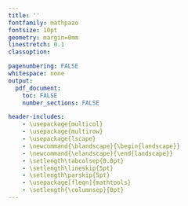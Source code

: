 ```yaml
---
title: ''
fontfamily: mathpazo
fontsize: 10pt
geometry: margin=0mm
linestretch: 0.1
classoption:

pagenumbering: FALSE
whitespace: none
output:
  pdf_document:
    toc: FALSE
    number_sections: FALSE

header-includes:
    - \usepackage{multicol}
    - \usepackage{multirow}
    - \usepackage{lscape}
    - \newcommand{\blandscape}{\begin{landscape}}
    - \newcommand{\elandscape}{\end{landscape}} 
    - \setlength\tabcolsep{0.0pt}
    - \setlength\lineskip{5pt}
    - \setlength\parskip{5pt}
    - \usepackage[fleqn]{mathtools}
    - \setlength{\columnsep}{0pt}
---
```



\setlength\tabcolsep{0.0pt}
\setlength\lineskip{0pt}
\setlength\parskip{0pt}
\fontsize{10pt}{0pt}
\small
\setlength{\columnseprule}{0.1pt}
\begin{multicols}{2}

\textbf{Sufficient; Factorization theorem}

\textbf{Multinomial $n_i=$the number of times we get outcome $i=1,..,k$}

$f_{\vec\theta}(\vec n)=n!\prod_{i=1}^k\frac{\theta_i^{n_i}}{n_i!}\mathbf{1}_{\{\sum N_i=n\}}$
$T(\vec N)=(N_1,..,N_{k-1},n-\sum_{i=1}^{k-1}N_i)$ is equivalent with $(N_1,..,N_{k-1})$  is sufficient for $\theta$.

\textbf{$p(x, \theta)=\frac1\sigma\exp\{-\frac{x - \mu}\sigma \}\mathbf{1}_{\{x_i \ge \mu\}}$ $\theta = (\mu, \sigma)$ $-\infty < \mu < \infty, \sigma > 0$}

$x_{(1)}$ is sufficient for $\mu$ when $\sigma$ is fixed.

$h(x)=\sigma^{-n}\exp[-\frac{\sum_{i=1}^n x}\sigma]$, $g(T(x),\mu)=\exp[\frac{n\mu}\sigma]\prod_{i=1}^n\mathbf{1}_{\{x_i\ge \mu\}}$

$T(x)=\sum_{i=1}^n x_i$ is sufficient for $\sigma$ when $\mu$ is fixed.

$h(x)=\prod_{i=1}^n\mathbf{1}_{\{x \ge \mu\}}$, 
$g(T(x),\sigma)=\sigma^{-n}\exp[-\frac{\sum_{i=1}^n x}\sigma+\frac{n\mu}\sigma]$

$T(x)=(x_{(1)},\sum_{i=1}^n x_i)$ is a two-dimensional sufficient

$h(x)=1$, 
$g(T(x),\mu,\sigma)=\sigma^{-n}\exp[-\frac{\sum_{i=1}^n x}\sigma+\frac{n\mu}\sigma]\prod_{i=1}^n\mathbf{1}_{\{x_{(1)}\ge\mu\}}$

\textbf{Exp family:The suppose depends on the unknown $\theta$ is not a 1-para}\hrulefill

$h(x)\exp[\eta(\theta)T(x)-B(\theta)]$, $x\in\mathcal{X}\subset\mathbb{R^q}$free of $\theta$

\textbf{$X=[Z,Y]^T$, where $Y=Z+\theta W$, $\theta>0$,$Z\perp W\sim N(0,1)$}

$f(x,\theta)=f(z,y,\theta)=f(z)f_\theta(y|z)=\phi(z)\theta^{-1}\phi(\frac{y-z}{\theta})$

$=\frac1{2\pi}\exp[\frac{-1}{2}z^2]\exp[\frac{-1}{2\sigma^2}(y-z)^2-\ln\theta]$

\textbf{$U[\theta_1, \theta_2]$, let $h(x)=1$, $a(\theta)=(\theta_2-\theta_1)^{-1}$}

$g(T(x),\theta_1,\theta_2)=\prod_{i=1}^n[\mathbf{1}_{\{x_{(n)}\le\theta_2\}}\mathbf{1}_{\{x_{(1)}\ge\theta_1\}}][\theta_2-\theta_1]^{-n}$,
$h'(x)=1$

$T(x)=(x_{(1)},x_{(n)})$ is a two-dimensional sufficient for $\theta$ in the $U[\theta_1, \theta_2]$ family.

\begin{tabular}{c|c|c}
\multirow{2}{*}{N($\mu,\sigma^2$)}   & $\sigma^2$ ﬁxed & $\exp[\underbrace{\frac{\mu}{\sigma^2}}_{\eta(\mu)}\underbrace{x}_{T(x)}-\underbrace{(\frac{\mu^2}{2\sigma^2}+\ln{(\sqrt{2\pi}\sigma)})}_{B(\mu)}]\underbrace{\exp[-\frac{x^2}{2\sigma^2}]\mathbf{1}_{\{x\in\mathbb{R}\}}}_{h(x)}$\\
\cline{2-3}
                                     & $\mu$ ﬁxed      & $\exp[\underbrace{-\frac{1}{2\sigma^2}}_{\eta(\sigma^2)}\underbrace{(x-\mu)^2}_{T(x)}-\underbrace{\ln{(\sqrt{2\pi}\sigma)}}_{B(\sigma^2)}]\underbrace{\mathbf{1}_{\{x\in\mathbb{R}\}}}_{h(x)}$ \\\hline
\multirow{3}{*}{$\Gamma(p,\lambda)$} & $p$ ﬁxed        & $\exp[\underbrace{-\lambda}_{\eta(\lambda)}\underbrace{x}_{T(x)}-\underbrace{-\ln(\frac{\lambda^p}{\Gamma{p}})}_{B(\lambda)}]\underbrace{x^{p-1}\mathbf{1}_{\{x\in(0,\infty)\}}}_{h(x)}$\\
\cline{2-3}
                                     & $\lambda$ ﬁxed  & $\exp[\underbrace{(p-1)}_{\eta(p)}\underbrace{\ln(x)}_{T(x)}-\underbrace{-\ln(\frac{\lambda^p}{\Gamma{p}})}_{B(p)}]\underbrace{\exp[-\lambda x]\mathbf{1}_{\{x\in(0,\infty)\}}}_{h(x)}$\\
&\multicolumn{2}{c}{$\exp[\underbrace{-\lambda x+(p-1)\ln x}_{\eta(p,\lambda)T(x)}-\underbrace{-\ln(\frac{\lambda^p}{\Gamma{p}})}_{B(p,\lambda)}]\underbrace{\mathbf{1}_{\{x\in(0,\infty)\}}}_{h(x)}$}\\\hline
\multirow{3}{*}{$\beta(r,s)$}        & $r$ ﬁxed        & $\exp[\underbrace{(s-1)}_{\eta(s)}\underbrace{\ln(1-x)}_{T(x)}-\underbrace{\ln(B(r,s))}_{B(s)}]\underbrace{x^{r-1}\mathbf{1}_{\{x\in(0,1)\}}}_{h(x)}$\\
\cline{2-3}
                                     & $s$ ﬁxed        & $\exp[\underbrace{(r-1)}_{\eta(r)}\underbrace{\ln(x)}_{T(x)}-\underbrace{\ln(B(r,s))}_{B(r)}]\underbrace{(1-x)^{s-1}\mathbf{1}_{\{x\in(0,1)\}}}_{h(x)}$\\
&\multicolumn{2}{c}{$\exp[\underbrace{(r-1)\ln(x)+(s-1)\ln(1-x)}_{\eta(r,s)T(x)}-\underbrace{\ln(B(r,s))}_{B(r,s)}]\underbrace{\mathbf{1}_{\{x\in(0,1)\}}}_{h(x)}$}
\end{tabular}

\textbf{Geometric $G(\theta)$} the number of failures before the first success in a sequence of Bernoulli trials with probability of success $\theta$

$P_\theta(X=k) = \exp[\underbrace{\ln(1-\theta)}_{\eta(\theta)}\underbrace{k}_{T(k)}-\underbrace{-\ln(\theta)}_{B(\theta)}]\underbrace{\mathbf{1}_{\{k\in(0,1,2,..)\}}}_{h(k)}$

$P_\theta(X_{1:n}) = \prod_{i=1}^n P_\theta[X=x]= \exp[\underbrace{\ln(1-\theta)}_{\eta(\theta)}\underbrace{\sum_{i=1}^n x_i}_{T(x)} -\underbrace{-n\ln(\theta)}_{B(\theta)}]\underbrace{ \prod_{i=1}^n\mathbf{1}_{\{x\in(0,1,2,..)\}}}_{h(x)}$

\textbf{bivariate normal population $f(\vec X,\vec Y)=$}
                 
\resizebox{1\hsize}{!}{$\exp[\underbrace{-\frac{\sum x^2}{2(1-\rho^2)\sigma_X^2}+\frac{\sum x}{(1-\rho^2)}(\frac{\mu_X}{\sigma_X^2}-\frac{\mu_Y\rho}{\sigma_X\sigma_Y})+\frac{\rho\sum xy}{(1-\rho^2)\sigma_X\sigma_Y}+\frac{\sum y}{(1-\rho^2)}(\frac{\mu_Y}{\sigma_Y^2}-\frac{\mu_X\rho}{\sigma_X\sigma_Y})-\frac{\sum y^2}{2(1-\rho^2)\sigma_Y^2}}_{\eta(\rho,\mu_X,\mu_Y,\sigma_X,\sigma_Y)T(x,y)}]$}

\resizebox{1\hsize}{!}{$\cdot\exp[-\underbrace{n\left(\frac{1}{2(1-\rho^2)}(\frac{\mu_X^2}{\sigma_X^2}-\frac{2\rho\mu_X\mu_Y}{\sigma_X\sigma_Y}+\frac{\mu_Y^2}{\sigma_Y^2})+\ln(2\pi\sigma_X\sigma_Y\sqrt{1-\rho^2})\right)}_{nB(\rho,\mu_X,\mu_Y,\sigma_X,\sigma_Y)}]\underbrace{\mathbf{1}_{\{x,y\in\mathbb{R}^n\}}}_{h(x)}$}

$\rho\in(0,1),\mu_X\in\mathbb{R},\mu_Y\in\mathbb{R},\sigma_X\in\mathbb{R^+},\sigma_Y\in\mathbb{R^+}$

$x\in\mathcal{X}\subset\mathbb{R}^n$, $y\in\mathcal{Y}\subset\mathbb{R}^n$

\textbf{theorem 1.6.1} $\sum_{i=1}^n X_i$ is a sufficient statistic for $\theta$ for a one-para exp family. the family of the distribution of $\sum_{i=1}^n X_i$ is a one-parameter exponential family, whose p.m.f may be written as 
$h^*(t)\exp[\eta(\theta)t-B(\theta)]$ for a suitable $h^*$.

\textbf{Mult$_k(n,p_1,..,p_k)$,$\vec p\in(0,1)^k$, $\sum p_i=1$}

$=n!\prod_{i=1}^k\frac{p_i^{n_i}}{x_i!}\mathbf{1}_{\{\sum x_i=n\}}=n!\prod_{i=1}^k(x_i!)^{-1}\exp[x_1\ln(p_1),..,x_k\ln(p_k)]$

\textbf{Canonical $q(x,\eta)=h(x)\exp[\eta T(x)-A(\eta)]$, $x\in\mathcal{X}\subset\mathbb{R^q}$free of $\theta$}\hrulefill

$A(\eta)=\ln(\int_\mathcal{X}h(x)\exp[\eta T(x)]dx)$;$\int_\mathcal{X}h(x)\exp[\eta(\theta) T(x)-B(\theta)]dx=1$

\textbf{Bino:$p(x,\theta) = $, $\eta=\ln{p}{1-p}$, $p=\frac{e^\eta}{1+e^\eta}$, $1-p=\frac{1}{1+e^\eta}$}

$A(\eta)=-n\ln(\frac{1}{1+e^\eta})=n\ln(1+e^\eta)$ finite $\forall\eta\in\mathbb{R}$

\textbf{Weibull:$p(x,\theta) = k\theta(\theta x)^{k-1} \exp[-(\theta x)^k], x > 0$}

$p(x,\theta)= \exp[-\theta^k\sum^n_{i=1}xki-nk\ln\theta +X^n_{i=1}\ln x^{k-1}_i + n \ln k]$

$\eta=-\theta^k$, $A(\eta)=-n\ln\theta^k=-n\ln(-\eta)$, 

$T=\sum_{i+1}^n X_i^k$ is n.s.s. $E[T]=\frac{-n}{\eta}=\frac{n}{\theta^k}$; $Var[T]=\frac{-n}{\eta^2}=\frac{n}{\theta^{2k}}$

\textbf{Suppose $\eta\in\varepsilon$ interior of $\varepsilon$, then $M_\eta(s)$exists for s in a nbd of 0}

$M_\eta(s)=\exp[A(s+\eta)-A(\eta)]$

\textbf{Corollary $E_\eta[T(x)=\frac{\partial A(\eta)}{\partial\eta}= \dot{A}(\eta)$;$V_\eta[T(x)]=\frac{\partial^2 A(\eta)}{\partial\eta^2}= \ddot{A}(\eta)$}

if $\eta\in\varepsilon$ has all moments

\textbf{Bino $\dot{A}(\eta)=n\frac{1}{1+e^\eta}e^\eta=np$;$\ddot{A}(\eta)=n\frac{e^\eta}{(1+e^\eta)^2}=np(1-p)$}

\textbf{Pois $\dot{A}(\eta)=e^\eta=\lambda$;$\ddot{A}(\eta)=e^\eta=\lambda$}

$\eta=\ln\lambda$;$A(\eta)=e^\eta=\lambda$

\textbf{Rayleigh $\dot{A}(\eta)=-n(-\frac1{2\eta})(-2)=\frac{-n}{\eta}=-n(2\theta^2)$;$\ddot{A}(\eta)=\frac{n}{\eta^2}=4n\theta^4$}

\textbf{B($\mu,\sigma^2$)=$-\frac{\mu^2}{2\sigma^2}+\ln(\sqrt{2\pi}\sigma)=-\frac{-\eta_1^2}{4\eta_2}-\frac12\ln(-\eta_2)+\ln(\sqrt\pi)$=A$(\eta_1,\eta_2)$}

$\dot{A}(\eta)=(\frac{-\eta_1}{2\eta_2},\frac{-1}{2\eta_2}+\frac{\eta_1^2}{4\eta_2^2})^T=(\mu,\mu^2+\sigma^2)^T$

$\ddot{A}(\eta)=\begin{bmatrix}\frac{-1}{2\eta_2}&\frac{\eta_1}{2\eta_2^2}\\\frac{\eta_1}{2\eta_2^2}&\frac{1}{2\eta_2^2}-\frac{\eta_1^2}{2\eta_2^3}\end{bmatrix}=\begin{bmatrix}\sigma^2&2\mu\sigma^2\\2\mu\sigma^2&2\sigma^4+4\mu^2\sigma^2\end{bmatrix}$
\end{multicols}

\pagebreak

\tiny

\begin{multicols}{4}



\textbf{calculous}

$(\frac{u}v)'=\frac{u'v-uv'}{v^2}$;
$(uv)'=u'v-uv'$, $\int{u}dv=uv-\int vdu$;

$(a^x)'=a^xln(a)$,$\int{a^x\ln{a}}=a^x$;
$\int xe^{x}dx=xe^{x}-\int e^{x}dx=xe^{x}-e^{x}$;

$(e^{ax})'=ae^{ax}$,$\int{e^{au}}=\frac1ae^{au}$;
$(x\ln{x}-x)'=\ln{x}$, $\int{\ln u}=u\ln u-u$;

$(x^n)'=nx^{n-1}$, $\int{x^n}=\frac{x^{n+1}}{n+1}$;
$(\ln x)'=\frac1x$, $\int\frac1{ax+b}=\frac{\ln|ax+b|}a$;

$\lim\limits_{n\to\infty}(1\pm\frac{a}n)^n=e^{\pm a}$, $\sum_{n=0}^\infty\frac{(tx)^n}{n!}=e^{tx}$;

$\Gamma(n)=(n-1)!=(n-1)\Gamma(n-1)$, $\Gamma(1/2)=\sqrt\pi$,

$\Gamma(-1/2)=-2\Gamma(1/2)$, $\Gamma(0)=\Gamma(-1)=\infty$;

$\Gamma(t) = \int_0^\infty x^{t-1}e^{-x}dx$, $\int_0^1 x^{a-1}(1-x)^{b-1}dx = \frac{\Gamma(a)\Gamma(b)}{\Gamma(a+b)}$;

$\Gamma(\frac{2k+1}{2})=\frac{(2k)!\sqrt\pi}{4^{k}k!},k>0$;$\frac{(-4)^{-k}(-k)!\sqrt\pi}{(-2k)!},k<0$

$\sum_{n=0}^{\infty}{ar^n}=\frac{a}{1-r}, |r|<1$; $\sum_{k=0}^{n-1}{ar^n}=\frac{a(1-r^n)}{1-r}$;


\begin{tabular}{ l|l }
Finite                                    & Binomial \\
$\sum_{k=1}^n k=\frac{n(n+1)}{2}$         & $\sum_{k=0}^n \binom{n}{k} = 2^n$ \\
$\sum_{k=1}^n (2k-1)=n^2$                 & $\sum_{k=0}^n \binom{r+k}{k}=\binom{r+n+1}{n}$ \\
$\sum_{k=1}^n k^2=\frac{n(n+1)(2n+1)}{6}$ & $\sum_{k=0}^n \binom{k}{m}=\binom{n+1}{m+1}$ \\
$\sum_{k=1}^n k^3=(\frac{n(n+1)}{2})^2$   & $\sum_{k=0}^r \binom{m}{k}\binom{n}{r-k}=\binom{m+n}{r}$ \\
$\sum_{k=0}^n c^k=\frac{c^{n+1}-1}{c-1}$  & $\sum_{k=0}^n \binom{n}{k}a^{n-k}b^k = (a+b)^n$
\end{tabular}



\textbf{1 Basic}\hrulefill

$P(X\le y|X\ge c)=\frac{P(X\le y,X\ge c)}{P(X\ge c)}=\frac{P(c\le X\le y)}{1-P(X\le c)}=\frac{F(y)-F(c)}{1-F(c)}$

CDF nondecreasing, right-continuou; 
$\lim\limits_{x\to\infty}F(x)=1$;
$\lim\limits_{x\to-\infty}F()=0$

$Z=X+Y$,$X\perp Y$,$g(z)=\int_{-\infty}^{\infty}f_X(w)f_Y(z-w)dw$

$\frac{5*0.99}{5*0.99+995*0.02}=0.1992$; 
$V[X|Y]=E[X-E(X|Y)^2|Y]$

$Pois(3)$,$E[30-3X-X^2]=30-3EX-EX^2=9$;

$U(0,1)$,$E[Y]=E(E[Y|X])=\alpha+\beta EX^2=\alpha+\beta/3$


\dotfill

$\begin{cases} f_T(t)=\frac1{1.5}e^{-\frac1{1.5}t};0& v<5 \\P(V=5)=P(t<3)=\int_0^3dt=1-e^{-2}  & 5\le v<6 \\ P(V\le v)=P(2T<v)=\int_0^{v/2}dt=1-e^{-\frac{v}3} &6\le v\end{cases}$

\dotfill

$\frac29(x+1), -1\le x\le2$, $Y=X^2$; $P(Y\le y)=P(X^2\le y)=$

$\begin{cases}P(1\le X\le\sqrt y)=\int_1^{\sqrt y}f(x)dx=\frac{y}{9}+\frac{2\sqrt y}{9}-\frac13&x\ge1\\P(-\sqrt y\le X\le\sqrt y)=\int_{-\sqrt y}^{\sqrt y}f(x)dx=\frac{4\sqrt y}{9}& |x|\le1\end{cases}$
$f_Y(y)=\begin{cases}\frac{1}{9}+\frac{1}{9\sqrt y}&1\le y\le4\\\frac{2}{9\sqrt y}& 0\le y\le1\end{cases}$

\textbf{2.3 Moment}\hrulefill

$M_X(t)=E[e^{tX}]$; 
$M_{\bar X}(t)=[M_{X}(\frac{t}{n})]^n$;
$M_X^{(n)}(0)=EX^n$


\dotfill

$Expo(1)$

$E[e^{tX_{(1)}}]=\int_0^\infty e^{tx}(ne^{-nx})dx=\frac{n}{n-t}\int_0^\infty(n-t)e^{-(n-t)x}dx$

\dotfill

$X=e^Z\sim LN(0,1)$; $(e^{n\mu+n^2\sigma^2/2})$
$M_Z(t)=e^{\frac{1}2t^2}$;

$E[X^n]=E[(e^Z)^n]=M_Z(n)=e^{\frac{1}2n^2}$;
$E[X^{1,2,3}]=e^{\frac12},e^2,e^{\frac92}$

skewness $E\frac{X-\mu^3}{\sigma^3}=(e+2)\sqrt{e-1}$

\textbf{Geom}\hrulefill


*$\frac{e^t}{4-3e^t}\sim Geom(\frac14)$; 
$EX=\frac1p=4$; $VarX=\frac{1-p}{p^2}=12$; 
$\frac{\sigma}\mu=\frac{\sqrt3}2$ 

*2B2W,pick,replace opposite, p=0, x=1,3,5;p=$\frac14$,x=2,4,6

X=all same color,Y=$\frac{X}2\sim Geo(\frac14)$; EX,$2\frac1p=8$; VX,$4\frac{1-p}{p^2}=48$

*$cpq^{x-1}$,x=a,a+1, F=$c[\sum_1^\infty pq^{x-1}-\sum_1^{a-1} pq^{x-1}]$
=$c[1-(1-q^{a-1})]$=1; X+1-a=Y$\sim Geo(p)$, EX=EY+a-1=$\frac1p$+a-1, VX=VY=$\frac{1-p}{p^2}$

\textbf{NB}\hrulefill

6coins,toss even head p=$\frac12$; X $2^{nd}$success$\sim NB(2,\frac12)$; $EX=VX=4$

\textbf{Pois}\hrulefill

Pois($\mu$);x=1 uniq-mode; $\frac{p_m}{p_{m-1}},\frac{p_m}{p_{m+1}}\ge1$,$x\in[\mu-1,\mu]$,$\mu\in(1,2)$


*Time:$\Gamma(\alpha,\beta)$,Vist:$Pois(\lambda=\frac{t}{\beta})$,$P(T>t)=P(X\le\alpha-1)$

10($\alpha$) visits longer than 8(t) min, 1.5vist/min($\beta$) =0.2424


\textbf{Expo}\hrulefill

Exp,Geom Memoryless $P(X>a+b|x>a)=P(x>b)$

$X_1\sim \Gamma(\alpha_1,\beta)$, $X_2\sim \Gamma(\alpha_2,\beta)$, $U=\frac{X_1}{V=X_1+X_2}\sim B(\alpha_1,\alpha_2)$;

$X_1,X_2\sim Exp(1),\Gamma(1,1)$, 
$U\sim B(1,1),U(0,1)$;
$V\sim \Gamma(2,1)$,$xe^{-x}$

\dotfill

$X_1,X_2\sim Exp(\lambda)$, $Y=X_1-X_2\sim DExp(0,\lambda)$, $\frac\lambda2e^{-\lambda|x|}\forall x>0$

\dotfill

$X\sim B(\theta,1)$, $-\ln X\sim Exo(\theta)$, $-2\theta\sum\ln X\sim \Gamma(n,2),\chi^2_{2n}$;

\textbf{DExp,Laplace}\hrulefill

$L(\theta|x)=2^{-n}e^{-\sum|x_i-\theta|}$; $\hat\theta_{MLE}=X_{((n+1)/2)}$ sample median 

$E[X_{((n+1)/2)}=\int_{-\infty}^{\theta}x\frac12e^{x-\theta}dx+\int_{\theta}^{\infty}x\frac12e^{-x+\theta}dx=\theta$

\textbf{Gamma}\hrulefill

$\bar X_{\Gamma}\sim\Gamma(n\alpha,\frac{\beta}n)$; $\chi^2_{\nu}\sim\Gamma(\frac\nu2,2)$


\textbf{Beta}\hrulefill

$B(\alpha,\beta)$$\perp$$B(\alpha+\beta,\gamma)$, $U=XY\sim B(\alpha,\beta+\gamma)$

\dotfill

\textbf{4.4 Beta-Bino}

$X|P\sim Bin(n,P)$, 
$P\sim B(\alpha,\beta)$;
$EX=E[E(X|P)]=E[nP]=n\frac{\alpha}{\alpha+\beta}$;

\resizebox{1\hsize}{!}{$VX=E[Var(X|P)]+Var[E(X|P)]=E[npq]+Var[np]=\frac{n\alpha\beta(\alpha+\beta+n)}{(\alpha+\beta)^2(\alpha+\beta+1)}$}

$P\sim B(\frac12,\frac12)$, $EX=\frac{n}2$; $VX=\frac{n(n+1)}8$;

$P\sim B(1,1)$, $X\sim U(0,n+1)$, $P|X\sim B(x+1,n-x+1)$

\textbf{Pois-Bino}\hrulefill

$Pois(\lambda)$.$S_{10}=\sum^{10}_{i=1} X_i\sim Pois(10\lambda)$. 

$M_{S_{10}}(t)=\prod_{i=1}^{10}M_X(t)=[e^{\lambda(e^t-1)}]^{10}=e^{10\lambda(e^t-1)}$

$S_{10}=s=S_{4}+S_{6}$, $P(S_{4}|S_{10})=\frac{P(S_{4},S_{6}=s-S_{10})}{P(S_{10})}\sim Bino(s,\frac25)$

$Pois(\lambda)$, $Pois(3\lambda)$ $P(x|x+y=5)=\frac{P(x)P(y=5-x)}{P(x+y=5)}\sim Bino(5,\frac13)$;


\textbf{Uniform}\hrulefill

$F\sim U(0,1),B(1,1)$; $-\ln F,-\ln(1-F)\sim Exp(1),\Gamma(1,1)$;

$-\lambda\ln U\sim Exp(\lambda)$;
$-2\sum^\nu\ln U\sim \chi^2_{2\nu}$;

$-\beta\sum^\alpha\ln U\sim \Gamma(\alpha,\beta)$;
$\frac{\sum^a\ln U}{\sum^{a+b}\ln U}\sim B(a,b)$

\dotfill

$U(0,1)$, $U=Y-X$,$0<x<y<1$, $g(u,v)=1$,$0<v<1-u$,$f_U(u)=1-u$,$0<u<1$;
$f_{|U|}(u)=2(1-u)$;$E[|U|]=\frac13$;

\dotfill

$U(0,1)$, $U=Y_1+Y_2$,$0<u-v<1$, $u-1<v<u$; $J=1$; $f(u,v)=1$; 

$\begin{cases}f_U(u)=0;F_U(u)=0&o.w.\\\int_0^u=u ;\int_0^u=\frac{u^2}2&u\in(0,1)\\\int_{u-1}^1=2-u;F_U(1)+\int_{1}^u2u-\frac{u^2}2-1&u\in(1,2)\end{cases}$


\textbf{N}\hrulefill

$E[\bar X]=\mu$, $V[\bar X]=\frac{\sigma^2}n$, $E[S^2]=\sigma^2$ without normality;

$\bar X\sim n(\mu,\frac{\sigma^2}n)$; $\bar X\perp S^2$; $\frac{(n-1)S^2}{\sigma^2}\sim\chi^2_{n-1}$

$E(Z^{2k})=\frac{(2k)!}{2^KK!}, k=1,2,..$;
$E(Z^{2k+1})=0$

$V[S^2]>CRLB>V[S_n^2]$;$\frac{2\sigma^4}{n-1}\ge\frac{2\sigma^4}{n}>\frac{2(n-1)\sigma^4}{n^2}$;

$E[S]=\sqrt{\frac{2\sigma^2}{n-1}}\frac{\Gamma(\frac{n}{2})}{\Gamma(\frac{n-1}{2})}\approx\sigma-\frac{\sigma}{4(n-1)}$;

$V[S]=\sigma^2-\frac{2\sigma^2}{n-1}\frac{\Gamma^2(\frac{n}{2})}{\Gamma^2(\frac{n-1}{2})}\approx\frac{\sigma^2}{2(n-1)}$

$E[\hat\sigma^2]=\frac{1}{n}\sum E[(x_i-\mu)^2]=\sigma^2$,$\mu$ known; 

$E[\hat\sigma^2]=\frac{E[\sum(x_i-\bar x)^2]}{n}=\frac{(n-1)E[S^2]}{n}=\frac{(n-1)\sigma^2}{n}$,$\mu$ unknown

\dotfill

$E[\Phi^{2}(z)]=V[\Phi(z)]+E[\Phi(z)]^{2}=\frac1{12}+\frac14=\frac13$;

$E[n\Phi^{n-1}(z)]=\int_0^1n\Phi^{n-1}\phi(z)dz=\int_0^1n\Phi^{n-1}d\Phi(z)=1$;

\dotfill

*$Y|\theta\sim n(\theta,1)$,$\theta\sim n(0,1)$ $Y\sim N(0,2)$ $\theta|Y\sim N(\frac{y}2,\frac12)$

\dotfill

$\frac{Z_1}{Z_2}$;
$f(u)=\int_{-\infty}^{\infty}f(1)f(2)|v|dv=2\int_{0}^{\infty}=\frac{1}{\pi(u^2+1)}\sim Cauch(0,1)$

$\bar X\sim Cauchy(0,\sigma)$, $\sum^{n} X\sim Cauchy(0,n\sigma)$; $Z^2\sim\chi^2_1$

\dotfill

\resizebox{1\hsize}{!}{$\frac{\bar X-\mu}{S/\sqrt{n}},\frac{\frac{\bar x-\mu}{\sigma/\sqrt{n}}}{\sqrt{S^2/\sigma^2}},t_{n-1}$;
$\frac{S_X^2/\sigma_X^2}{S_Y^2/\sigma_Y^2},F_{n-1,m-1}$ 
$\frac{S_X^2}{\sigma_X^2},\chi^2$;
$F_{(p,q)}$, $\frac{\frac{p}{q}X}{1+\frac{p}{q}X},B(\frac{p}2,\frac{q}2)$}

$t_1,Cau(0,1)$; $\chi^2_{2},Exp(2)$;$\chi^2_{p},\Gamma(\frac{p}2,2)$;$U+V,\chi^2_{m+n}$;
$T_{(q)}^2$, $F_{(1,q)}$; 



*$X\sim N(\mu,\sigma^2)\perp Y\sim N(\gamma,\sigma^2)$, $U=X+Y\perp V=X-Y$

Trans and  Or $M_U(t)=M_X(t)\cdot M_Y(t)$, $M_V(t)=M_X(t)\cdot M_Y(-t)$;

Or $Cov(X+Y,X-Y)=Cov(X,X)-Cov(Y,Y)=V[X]-V[Y]=0$

$U\sim N(\mu+\gamma,2\sigma^2)$;$V\sim N(\mu-\gamma,2\sigma^2)$ by factor or linear combi

$E[U]=E[X]+E[Y]=\mu+\gamma$;
$E[V],\mu-\gamma$;
$V[U]=V[X]+V[Y]=2\sigma^2$


\dotfill

\resizebox{1\hsize}{!}{$(X,Y)=(2\pi\sigma_X\sigma_Y\sqrt{1-\rho^2})^{-1}\exp(-\frac{1}{2(1-\rho^2)}[(\frac{x-\mu_X}{\sigma_X})^2-2\rho(\frac{x-\mu_X}{\sigma_X})(\frac{y-\mu_Y}{\sigma_Y})+(\frac{y-\mu_Y}{\sigma_Y})^2])$}


$Y|X\sim n(\mu_Y+\rho\frac{\sigma_Y}{\sigma_X}(x-\mu_X),\sigma_Y^2(1-\rho^2))$

$aX+bY\sim n(a\mu_X+b\mu_Y,a^2\mu_X^2+b^2\mu_Y^2+2ab\rho\sigma_X\sigma_Y)$


\textbf{4.5 Cov Corr}\hrulefill

$Cov(X,Y)=\sigma_{XY}=E((X-\mu_X)(Y-\mu_Y))=E[XY]-\mu_X\mu_Y$;
$Cov(aX,bY)=abCov(X,Y)$;
$Cov(X,Y+Z)=Cov(X,Y)+Cov(X,Z)$;
$Cov(X,c)=0$;
$Cov(X,X)=E[X^2]-\mu_X^2$;
$X\perp Y$,$Cov(X+Y,X-Y)=Cov(X,X)-Cov(Y,Y)=V[X]-V[Y]$

$Cor(X,Y)=\frac{Cov(X,Y)}{\sqrt{Var(X)Var(Y)}}$,
$\rho_{XY},\frac{\sigma_{XY}}{\sigma_X\sigma_Y}$,
$\frac{1/3-(7/12)^2}{11/144}$,$-\frac1{11}$

$Cov[\bar X,X_n]=\frac{Cov[\sum X_i,X_n]}n=\frac{\sigma^2}{n}$;
$Cor[\bar X,X_n]=\frac{\sigma^2/n}{\sigma\sigma/\sqrt{n}}=\frac1{\sqrt{n}}$

\textbf{4.7 Inequity;Chebyshev;Cauchy-Schwarz;Jensen}\hrulefill

$g(x)\ge0 \forall r>0$,
$P(g(X)\ge r)\le\frac{Eg(X)}{r}$;
$P(|x-\mu|<t\sigma)\ge1-\frac1{t^2}$;

$\sigma=3$, $t=2$; $P(-4<x<8)\ge\frac34$;
$\sigma=2$, $t=\frac52$,$P(-2<x<8)=\frac{21}{25}$
$U(a,b)$,$\sigma^2=\frac{(b-a)^2}{12}$,
$P(|x-\mu|<1.5\sigma)=P(+)-P(-)=$

$\frac{\mu+1.5\sigma}{b-a}-\frac{\mu-1.5\sigma}{b-a}=\frac{3\sigma}{b-a}=0.866\ge 0.555$ Che conservative

$|EXY|\le E|XY|\le(E|X|^2)^{\frac12}(E|Y|^2)^{\frac12}$;
$Cov(X,Y)\le \sigma^2_X\sigma^2_Y$;

Convex function $Eg(X)\ge g(EX)$


\textbf{5.4 Order}\hrulefill


$X_{(k)}=k\binom{n}{k}f(x)[F(x)]^{k-1}[1-F(x)]^{n-k}$;

$X_{(1)}=nf(x)[1-F(x)]^{n-1}$;$F=1-[1-F(x)]^{n}$;

$X_{(n)}=nf(x)[F(x)]^{n-1}$;$F=[F(x)]^{n}$;
$f(1,..,n)=n!\prod f(x_i)$

$\frac{n!f(u)f(v)}{(i-1)!(j-1-i)!(n-j)!}[F(u)]^{i-1}[F(v)-F(u)]^{j-1-i}[1-F(v)]^{n-j}$

$-\infty<u<v<\infty$; 
$X_{(1),(n)}=n(n-1)f_{(1)}f_{(n)}[F_{(n)}-F_{(1)}]^{n-2}$;

\dotfill

$U(0,1)$
$X_{(k)}\sim B(k,n-k+1)$;$X_{(1)}=n[1-x]^{n-1}$;$X_{(n)}=nx^{n-1}$

$EX_{(k)}=\frac{k}{n+1}$;$VarX_{(k)}=\frac{k(n-k+1)}{(n+1)^2(n+2)}$;


$P(n(1-Y_n)<y)=1-P(Y_n<1-\frac{y}n)=1-\int_0^{1-\frac{y}n}Y_ndy_n=$
$P(nY_1<y)=P(Y_1<\frac{y}n)=\int_0^{\frac{y}n}Y_1dy_1=1-(1-\frac{y}n)^n$;

Or transf $W_1=ny_1$,$f(w)=f(\frac{w}n)|\frac{dy}{dw}|=n(1-\frac{w}n)^{n-1}\frac1{n}$;

$W_n=n(1-Y_n)$,$f(w_n)=f(1-\frac{w}n)|\frac{dy}{dw}|=n(1-\frac{w}n)^{n-1}\frac1{n}$


$\lim\limits_{x\to\infty}nY_1=\lim\limits_{x\to\infty}n(1-Y_n)=1-e^{-y}\sim Expo(1)$ 

\dotfill

$U(0,\theta)$:
$X_{(n)}=\frac{n}{\theta}(\frac{x}\theta)^{n-1}\sim Beta(n,1)$; 
$V[X_{n}]=\frac{n\theta^2}{(n+1)^2(n+2)}$; 

$EX_{(n)}=\frac{n\theta}{n+1}$, $E[\frac{n+1}{n}X_{(n)}]=\theta$;
$E[\frac{n+2}{n}X_{(n)}^2]=\theta^2$is UMVUE

$f_{rm}=\frac{n(n-1)r^{n-2}}{\theta^n}$,$r\in(0,\theta)$,$m\in(\frac{r}2,\theta-\frac{r}2)$;

$f_R=\int_{\frac{r}2}^{\theta-\frac{r}2}dm=\frac{n(n-1)r^{n-2}(\theta-r)}{\theta^n}$,$r\in(0,\theta)$; $\theta$=1,$Beta(n-1,2)$;

$f_m=\int_0^{2m}dr=\frac{n(2m)^{n-1}}{\theta^n}$,$m\in(0,\frac{\theta}2)$;
V[R]=$\frac1{\lambda^2}\sum_{k=1}^{n-1}\frac1k$;

$f_m=\int_0^{2(\theta-m)}dr=\frac{n[2(\theta-m)]^{n-1}}{\theta^n}$,$m\in(\frac{\theta}2,\theta)$;
E[R]=$\frac1\lambda\sum_{k=1}^{n-1}\frac1k$

\dotfill

$Exp(\lambda)$:
$X_{(1)}=n\lambda e^{-n\lambda x}\sim Exp(n\lambda)$;$F=1-e^{-n\lambda x}$;

$X_{(n)}=n\lambda e^{-\lambda x}(1-e^{-\lambda x})^{n-1}$;$F=(1-e^{-\lambda x})^n$



\textbf{5.5 Convergence;CLT;Slutsky }\hrulefill

$X_n\overset{a.s.}\to X$,$P(\lim\limits_{n\to\infty}|X_n-X|<\epsilon)$=1;
$\overset{\mathcal{P}}\to$,$\lim\limits_{n\to\infty}P(|X_n-X|<\epsilon)$=1
 
$X_n\overset{\mathcal{D}}\to X$; $\lim\limits_{n\to\infty}F_{X_n}(x)=F_X(x)$;
$\frac{\sqrt{n}(\bar X_n-\mu)}{\sigma}\overset{\mathcal{D}}\to N(0,1)$;

$X_n\overset{\mathcal{D}}\to X$,
$Y_n\overset{\mathcal{P}}\to a$,
$X_nY_n\overset{\mathcal{D}}\to aX$,
$X_n+Y_n\overset{\mathcal{D}}\to X+a$,

\textbf{Delta Method}: if$\sqrt n(Y_n-\theta)\overset{D}{\to}N(0,\sigma^2)$,


$g'(\theta)\neq0$,
$\sqrt n[g(Y_n)-g(\theta)]\overset{D}{\to}N(0,\sigma^2[g'(\theta)]^2)$

$g'(\theta)=0$,
$\overset{D}{\to}\sigma^2\frac{g''(\theta)}2\chi^2_1)$

$g(x)=g(x_0)+g'(x_0)(x-x_0)+g''(x_0)\frac{(x-x_0)^2}2+R$

Stein $n(\theta,\sigma^2)$,$E[g(X)(X-\theta)]=\sigma^2E[g'(X)]$;
\dotfill

*$g(\mu)=\frac1{\mu}$, $E_\mu(\frac1{X})\approx\frac1{\mu}$,$Var_\mu(\frac1{X})\approx(\frac1{\mu})^4Var_\mu(X)$

$\sqrt n(\frac1{\bar X}-\frac1{\mu})\overset{D}{\to}N(0,(\frac1{\mu})^4Var_\mu[X_1])$

$\widehat Var[\frac1{\bar X}]\approx(\frac1{\bar X})^4S^2$, 
$\frac{\sqrt n(\frac1{\bar X}-\frac1{\mu})}{(1/\bar X)^2S}\overset{D}{\to}N(0,1)$

\dotfill

*$Exp(\lambda)$, $\sqrt n(\bar X_n-\frac1{\lambda})\overset{D}{\to}N(0,\frac1{\lambda^2})$,
$g(u)=u^2$, $g'(u)=2u\neq0$
$\sqrt{n}(\bar X_n^2-(\frac1{\lambda})^2)\to n(0,\frac4{\lambda^4})$

\dotfill

*$Pois(\mu)$,$g(\bar X_n)=e^{-\bar X_n}$, $g(\mu)=e^{-\mu}$, $g'(\mu)=-e^{-\mu}\neq0$

$\sqrt{n}(e^{-\bar X_n}-e^{-\mu})\to n(0,\frac{[(e^{-\mu})']^2}{I(\mu)})=n(0,\mu e^{-2\mu}))$


\textbf{6.2.1 Suffi;6.2.2 Mini Suffi;6.2.3 Ancillary Stat}\hrulefill

$\frac{\prod f(x|\theta)}{g(t|\theta)}=h(\vec x)$free of $\theta$;$\frac{f(x|\theta)}{f(y|\theta)}$ constant fn of $\theta$ if $T(\mathbf{x})=T(\mathbf{y})$

$g_a(\vec x)=x_i+a$, $G=\{g_a(\vec x): a\in \mathbf{R}\}$ is a group,is invariant under loc-para$\theta$
$[Y_n-\bar Y]_{(g_a(\vec x))}=Y_n+a-\frac{\sum(Y_i+a)}n=(Y_n-\bar Y)_{(\vec x)}$


Loca-scale familiy $g(x|\mu,\sigma)=\frac1{\sigma}f(\frac{x-\mu}{\sigma})$, $\mu$location-par,$\sigma$scale-par

\textbf{6.2.4 Compl Suffi; Basu}\dotfill

$E[g(t)]=0$. $\forall\lambda$ iff $P(g(t)=0)=1$;

$f(x|\vec\theta)=h(x)c(\vec \theta)e^{\sum^k_{j=1}W_j(\vec \theta)t_j(x)}$, 
t free of $\theta$ W open set in $\mathbb R^k$;

Expo familiy $t/n=\bar Y$ is comp/suff, indep with $Y_n-\bar Y$

\textbf{7 Point Estimation}\hrulefill

\textbf{MOM} $\hat\mu=EX=\bar x$;$\hat\sigma^2=E[X^2]-EX^2=\frac{\sum x_i^2}{n}-\bar x^2$

\textbf{7.2.2 MLE - Indecator fn}

*$F(x)=(\frac{x}\theta)^2, 0\le x<\theta$

$\max L(\theta)=2^n\theta^{-2n}\prod x_i I_{(-\infty,\theta)}(x_{(n)})I_{(0,\infty)}(x_{(1)})$

$\min\hat\theta_{MLE}=X_{(n)}=nf()[F()]^{n-1}=\frac{2n}{\theta^n}x^{2n-1}\sim Beta(2n,1)$ 

$EX_{(n)}=\frac{2n}{2n+1}\theta$;Or $=\int_0^\theta xf_{X_{(n)}}(x)dx$

$\lim\limits_{n\to\infty}[EX_{(n)}-\theta]=0$; $\lim\limits_{n\to\infty}P(X_{(n)}-\theta)\ge\varepsilon)=0$;

$\lim\limits_{n\to\infty}V[X_{(n)}]=\lim\limits_{n\to\infty}\frac{n}{(2n+1)^2(n+1)}\theta^2=0$

\dotfill

*$Y_i\sim Pois(\mu_i=\gamma x_i)$, $x_i$ known constants,

$\hat\gamma_{mle}=\frac{\sum_{i=1}^{n}y_i}{\sum_{i=1}^{n}x_i}$;
$E[\hat\gamma_{mle}]=\gamma$;$V[\hat\gamma_{mle}]=\frac{\gamma}{\sum_{i=1}^{n}x_i}$



\textbf{7.2.3 Bayes estimator}\dotfill

$X_n$iid$Expo(\theta)$, $\pi(\theta)\sim Expo(\lambda)$

$\pi(\theta|\vec x)=\frac{g(\vec x|\theta)}{m(\vec x)}=\frac{f(\vec x|\theta)h(\theta)}{\int g(\vec x|\theta)d\theta}\propto L(\theta)h(\theta)\sim \Gamma(n+1,\frac{1}{\lambda+\sum x_i})$

$\mathcal{L}_\theta(\hat\theta)=(\hat\theta-\theta)^2$, to $\min$Posterior risk $E[\mathcal{L}_\theta(\hat\theta|\vec x)]$, Posterior mean $\hat\theta_{L_2Bayes}=E[\pi(\theta|\vec x)]=\frac{n+1}{\lambda+\sum x_i}=\frac{\lambda(\frac1\lambda,E[\theta])}{\lambda+n\bar x}+\frac{n\bar x(\frac1{\bar x},\hat\theta_{MLE})}{\lambda+n\bar x}$; 

absolute error loss $|a-\theta|$, post-median$\hat\theta_{L_1Bayes}=F^{-1}(\frac12)$;

binary$0,\hat\theta=\theta;1,o.w.$ po-mode$\hat\theta_{L_0Bayes}=(\alpha-1)\beta$,$\Gamma'\overset{set}{=}0$

\dotfill

$X\sim Pois(\theta)$, $\theta\sim \Gamma(\alpha,\beta)$ (known

$\pi(\theta|\vec x)\sim \Gamma(\alpha+\sum x_i,\frac{\beta}{n\beta+1})$;
$\hat\theta_{L_2Bayes}=\frac{(\alpha+\sum x_i)\beta}{n\beta+1}$

\dotfill

$X\sim Bino(n,\theta)$, $\theta\sim Beta(\alpha,\beta)$;

$\pi(\theta|x)\sim B(\alpha+x,\beta-n+x)$;
$\hat\theta_{L_2Bayes}=\frac{\alpha+x}{\alpha+\beta+n}$

\dotfill

$n(\theta,\sigma^2)$, $\theta\sim n(\mu,\tau^2)$;
$f(\theta|x)\sim N(\frac{\tau^2x+\sigma^2\mu}{\tau^2+\sigma^2},\frac{\sigma^2\tau^2}{\sigma^2+\tau^2})$




\textbf{7.3.1 MSE}\dotfill


$MSE=E[(T-\theta)^2]=V[S_k^2]+Bias^2=[\frac{2(n-1)}{k^2}+(\frac{n-1}{k}-1)^2]\sigma^4$;

$S_k^2=\frac{\sum(X_i-\bar X)^2}k$;$\frac{\partial MSE}{\partial k}\overset{set}=0$,$S_{n+1}^2\min(MSE)$

$kS^2_{k+1}=(n-1)S_k^2+\frac{k}{k+1}(X_{k+1}-\bar X_k)^2$

\textbf{7.3.2 CRLB}\dotfill

$Var_\theta W(\vec X)\ge\frac{(\frac{d}{d\theta}E_\theta W(\vec X))^2}{nE_\theta\left[(\frac{\partial}{\partial\theta}\ln f(X|\theta))^2\right]}=\frac{[\tau'(\theta)]^2}{nI_\theta}$,$h(\theta)=E[W]$

\dotfill

*$Expo(\theta)$,median$0.5=\int_0^{\tilde x}f()dx$,$\tilde x=\frac{\ln2}{\theta}$;

$90^{th}$ $\int_0^{g(\theta)}dx=0.9$;$g(\theta)=\frac{\ln10}{\theta}$,
$VX_{(90)}\ge\frac{g'(\theta)^2}{nI_{\theta}}=\frac{(\ln10)^2}{n\theta^2}$

\dotfill

*$N(\mu,\sigma^2)$,$\frac{X_{(95)}-\mu}{\sigma}=Z_{(95)}=1.645$; $X_{(95)}=\mu+1.645\sigma$;

$E[\frac{\sum(X_{(95)}-\mu)^2}{n}]=1.645^2\sigma^2=g(\sigma^2)$;$g'(\sigma^2)=1.645^2$

$V[\hat\sigma^2_{(95)}]\ge\frac{2(1.645\sigma)^4}{n}>\frac{2\sigma^4}{n}$



\textbf{7.3.3 UMUVE;Rao-Blackwell;Lehmann-Scheffe}\dotfill

T Suffi for $\theta$, $EW=\tau(\theta)$, $\phi(T)=E[W|T]$, then $E\phi(T)=\tau(\theta)$, $V_\theta\phi(T)\le V_\theta W$.

$T$ Compl/Suffi for $\theta$, $E\phi(T)=\tau(\theta)$, $\phi(T)$ is UMVUE of $\tau(\theta)$

\dotfill

$Pois(\lambda>0)$,$T=\sum x_i\sim Pois(n\lambda)$ Compl/Suffi;

$E[\frac{T}n]=\lambda$; 
$E[T^2-T]=VT+ET^2-ET=n^2\lambda^2$;

$\delta(x_i)=\begin{cases}1&X_1=0,1,k\\0&X_1\neq0,1,k\end{cases}$, $\sum_{i=2}^n x_i\sim Pois((n-1)\lambda)$

$E(\delta|t)=\frac{P(x_i=0,1,k)P(\sum_{i=2}^n x_i=t,t-1,t-k)}{P(\sum_{i=1}^n x_i=t)} \sim Bino(t,\frac1n)$

$=(\frac{n-1}{n})^t$,
$\frac{t(n-1)^{t-1}}{n^t}$,
$\frac{t!}{k!(n-k)!}\frac{(n-1)^{t-k}}{n^t}$

\dotfill

$Bino(n,p)$, $Y$ Compl/Suffi
$E[\frac{Y}n]=p$;
$E[\frac{Y^2-Y}{n^2-n}]=p^2$;

$E[\frac{Y(n-Y)}{n(n-1)]}=pq$;
$E[\frac{Y!(n-Y)!}{(Y-k)!(k-Y)!k!(n-k)!}]=\binom{n}{k}p^k(1-p)^{n-k}$




\textbf{8 Hypo test;Neyman-Pearson;MLR;Karlin-Rubin}\hrulefill



Size$\alpha_{I}=P_{H_0}(RR)$ Power$=1-\beta_{II}=P_{H_1}(RR)$; $Z_{1-\beta}=-Z_{\beta}$

$H_0:\theta=\theta_0$,$H_1:\theta=\theta_1$,$\theta_0<\theta_1$, RR  $\Lambda=\frac{\sup L(\theta_0)}{\sup L(\theta_1)}<C$ is MP

Expo family $g(t|\theta)=h(t)c(\theta)e^{W(\theta)t}$ T has MLR.

T free of $\theta$ is Suffi, $\Lambda=\frac{L(\theta_0)}{L(\theta_1)}$ has $\nearrow$ MLR in T,$T\le C$ $\Lambda\searrow$,$T\ge C$, $P_{H_0}(RR)=\alpha$ is UMP;  $-2\ln\Lambda\overset{D}\to\chi^2_1$

\dotfill

*$Beta(\theta,\theta)$,$H_0:\theta=1$, $H_1:\theta=2$ One Obs $X_1<\frac23$.

$\alpha=P_{\theta_0}(x_1<\frac23)=\int_0^{\frac23}f(x|\theta_0)=\frac23$

Power$P_{\theta_1}(x_1<\frac23)=1-\int_0^{\frac23}f(x|\theta_1)=\frac{20}{27}$

\dotfill

*$X_m\sim Expo(\frac1\theta_1)$,$Y_n\sim Expo(\frac1\theta_2)$
$H_0:\theta_1=\theta_2$, $H_1:\theta_1\neq\theta_2$;

$\hat\theta_{MLE}=\frac{\sum x_i+\sum y_i}{m+n}$;
$\hat\theta_{1}=\frac{\sum x_i}{m}$;
$\hat\theta_{2}=\frac{\sum y_i}{n}$

$T=\frac{\sum x_i}{\sum x_i+\sum y_i}\sim\frac{\Gamma(m,\theta_1)}{\Gamma(m,\theta_1)+\Gamma(n,\theta_2)}$suff

$\Lambda=\frac{(m+n)^{m+n}}{m^mn^n}T^m(1-T)^n\propto B(m+1,n+1),F\le C'$

\dotfill


*$N(\mu,25)$,$H_0:\mu=50$,$H_1:\mu=55$; $Z_{0.05}=1.645$,$Z_{0.1}=1.28$;

$P_{H_0}(\bar X_n\ge c)=0.05$;$\frac{\sqrt{n}(\bar X_n-50)}{5}\ge\frac{\sqrt{n}(c-50)}{5}=Z_{\alpha}=1.645$;

$P_{H_1}(\bar X_n\ge c)=0.90$; $\frac{\sqrt{n}(\bar X_n-55)}{5}\ge\frac{\sqrt{n}(c-55)}{5}=-Z_{\beta}=-1.28$


$n=[\frac{(Z_\alpha+Z_\beta)\sigma}{\delta=\mu_1-\mu_0}]^2=[\frac{(1.645+1.28)5}{55-50}]^2=8.56\approx9$,$c=52.74~87$

\dotfill

*$N(120,\sigma^2)$;
$\Lambda$=$(\frac{\sigma_1^2}4)^{\frac{n}2}e^{(\frac1{2\sigma_1^2}-\frac18)\sum(x-120)^2}$
T=$\sum(x-120)^2$ suff;

$\sigma^2<4$ MLR $\Lambda\nearrow T\le c$, $\sigma^2>4$ MLR $\Lambda\searrow T\ge c$ 
Under $H_0$, $\frac{T}{4}\sim\chi^2_n$

\dotfill

*$\bar X=6.7$,$n=18$,$\sigma=2$, $\frac{\bar x-\mu_0}{\sigma/\sqrt{n}}=1.48<1.645$

If $\mu_1=7.5$, Power=$P(Z>Z_{\alpha}-\frac{\delta\sqrt{n}}{\sigma})=P(Z>1.53)=0.937$

\dotfill


*$N(\theta,1)$,$N(3\theta,1)$;$H_0:\theta\le0$, $H_1:\theta>0$;T:$\bar X+3\bar Y\sim n(10\theta,\frac{10}m)$,$\Lambda\searrow$

$\sqrt{\frac{m}{10}}(\bar X+3\bar Y-10\theta)\overset{\mathcal{D}}\to n(0,1)$;
$P_{\theta_0}(\sqrt{\frac{m}{10}}(\bar X+3\bar Y-10\theta_0>Z_{\alpha})=\alpha$;

$P_{\theta_1}(\sqrt{\frac{m}{10}}(\bar X+3\bar Y-10\theta_1>Z_{\alpha}-(\theta_1-\theta_0)\sqrt{10m})$

\dotfill


*$Pois(\lambda)$  $H_0:\lambda\le1$,$H_1:\lambda>1$
$\Lambda=(\frac{\lambda_0}{\lambda_1})^{\sum x_i}e^{n(\lambda_1-\lambda_0)}<C$

$T=\sum x_i\sim Pois(n\lambda)$; $\Lambda\searrow$ $\alpha=P_{\theta_0}(T>C)=0.05$

$\lambda=1$ $\max\Lambda$, $P_{\theta_0}(T\ge4)<0.05$ ifT=3let 0.019+p0.061=0.05,$p=\frac{31}{61}$

\dotfill


*$\theta x^{\theta-1}\sim Beta(\theta,1)$,$-\ln x\sim Expo(\theta)$,$-2\theta\sum\ln x\sim \Gamma(n,2),\chi^2_{2n}$

$P_{\theta_1}(X>0.5)=1-\int_0^{0.5}\theta x^{\theta-1}dx=1-0.5^\theta$

$H_0:\theta$=1, $H_1 :\theta>1$;$\Lambda\nearrow$ $P_{H_0}(-\ln y\le C)=\alpha$

$H_0:\lambda=\frac12$, $H_1 :\lambda=1$;$P_{H_0}(-\sum\ln x\le \chi^2_{20,0.95}(10.85))=0.05$;

$P_{H_1}(-2\sum\ln x\le 2*10.85)=0.64$; 


$\hat\lambda_{mle}$$\frac{n}{T}$;$E\hat\lambda_{mle}$$\frac{n\lambda}{n-1}$;Bias$\frac{\lambda}{n-1}$;V$\frac{n^2\lambda^2}{(n-1)^2(n-2)}$;$MSE$$\frac{(n+2)\lambda^2}{(n-1)(n-2)}$;

$\hat\lambda_{u}$$\frac{n-1}{T}$;
$V\hat\theta_{u}$$\frac{\lambda^2}{n-2}$;
$I_{\lambda}=\frac{1}{\lambda^2}$;
effi$\frac{n-2}{n}$




\dotfill


*$e^{-(x-\theta)},n=10$;
$H_0:\theta=0$, $H_1:\theta>0$;
$T=X_{(1)}\ge C$

Let$Y=X-\theta$, $Y_{(1)}\sim Expo(10), \Gamma(1,\frac1{10})$; $20Y_{(1)}\sim \chi^2_2$;

$P_{H_0}(X_{(1)}\ge C)=P_{H_0}(20Y_{(1)}\ge 20C)\overset{set}=0.05$,$20C=5.991$;

$P_{H_1}(X_{(1)}\ge 0.2996)=P_{H_1}(Y_{(1)}\ge -0.7)=1$, 
$\min\beta$ at $H_0$ is unbia

A test whose power never drops below $\alpha$ is unbiased

\dotfill

*$Expo(\frac1\mu)$; $H_0:\mu=5$,$H_1:\mu\neq5$

$\Lambda=\frac{L(\mu_0)}{L(\mu_1)}=(\frac{\mu_1}5)^ne^{(\frac1{\mu_1}-\frac15)\sum x_i}\le c$

$\mu_1<5$,$\Lambda\nearrow$, $\sum x_i\le c'$;
$\mu_1>5$,$\Lambda\searrow$, $\sum x_i\ge c'$;

$T=\sum x_i\sim Gamma(10,\mu)$, $\frac{2}{\mu}T\sim\chi^2_{20}$;

$P_{H_0}(\frac{2T}{5}\le \chi^2_{20,0.975}(9.59))+P_{H_0}(\frac{2T}{5}\ge \chi^2_{20,0.025}(34.2))=0.05$;

$P_{H_1}(\frac{2T}{\mu_1}\le \frac{5\chi^2_{20,0.975}}{\mu_1})+P_{H_1}(\frac{2T}{\mu_1}\ge \frac{5\chi^2_{20,0.025}}{\mu_1})$

\dotfill


*$U(\theta,\theta+1)$,$H_0:\theta=0$,$f(z)=f(x_1+x_2)=z,z<1;2-z,z>1$

$\alpha=P_{H_0}(x_1+x_2>c)=P_{H_0}(x_1>0.95)$;

$\int_{c}^{2}f(z)dz=\frac{c^2}2-2c+2=\int_{0.95}^{1}f(x)dx=0.05$

$c=\frac{2}{1}\pm\sqrt{2^2-4\cdot\frac12\cdot1.95}$, choose $2-0.3162=1.6838$



\textbf{10 Consistency}\hrulefill

Asym unbiased $\lim\limits_{n\to\infty}Bias(\hat\theta)=0$

$\lim\limits_{n\to\infty}Var_\theta[W_n]=0$, $\lim\limits_{n\to\infty}Bias_\theta[W_n]=0$,

$\lim\limits_{n\to\infty}P(\tau(\hat\theta_{MLE})-\tau(\theta)\ge\varepsilon)=0$

\textbf{10 Efficiency}\hrulefill

$\lim\limits_{n\to\infty}\frac{CRLB}{Var(\hat\theta)}$; $U(a,b)$, $m_n\approx N(M, \frac{1}{4nf^2(M)})$,$V[\bar X]=\frac{(b-a)^2}{12n}$,

$V[m_n]=\frac{(b-a)^2}{4n}$;
ARE of $m_n$ to $\bar X$ $=\lim\limits_{n\to\infty}\frac{V[\bar X]}{Var[m_n]}=\frac13$


Asym effi of MLE: $\sqrt n[\tau(\hat\theta_{MLE})-\tau(\theta)]\overset{D}{\to}N(0,\frac{1}{I_{\theta}})$

\hrulefill

\textbf{Robust} if $l'(\theta)=\sum\psi(x_i-\theta)$ , $W(x_i-\theta)\frac{\psi(x_i-\theta)}{x-\theta}$ bounded;

n()$\psi(x_i-\theta)=\frac1{\sigma^2}\times$; DE$=\frac{sgn(x-\theta)}{x-\theta}\checkmark$; Cau$=\frac{2}{1+(x-\theta)^2}\checkmark$




\textbf{Breakdown} corrupt 1 (m) value in order to corrupt Mean(Median) Absolute Deviation $\frac{\sum_{i=1}^n|X_i-\bar X|}n$, finite breakdown point is $\frac1n(\frac{m}n)$


**Classical**\hrulefill

$f(x;\theta)=(\theta+1)x^\theta, 0<x<1$,$B(\theta+1,1)$;$H_0:\theta=0.5$,$H_1:\theta>0.5$

$\hat\theta_{mom}=\frac{2\bar X-1}{1-\bar X}$;
$\hat\theta_{mle}=\frac{n}{-\sum\ln x_i}-1$;
$\hat\theta_u=\frac{n-1}{-\sum\ln x_i}-1$;

CRLB $\frac{(\theta+1)^2}{n}$;
$\sqrt{n}(\hat\theta-\theta)\sim N(0,(\theta+1)^2)$

$\Lambda=\frac{L(\theta_0)}{L(\theta_1)}=e^{(\theta_1-0.5)(-\sum\ln x_i)}\le C$ $\nearrow$ MLR, T suff

$-\ln x^\sim Exp(\theta+1)$, $-2(\theta+1)\sum\ln x\sim \Gamma(n,2),\chi^2_{2n}$,$n=10$

$P_{H_0}(-3\sum\ln x_i\le \chi^2_{20,0.95}(10.851))=0.05$

$P_{H_1=1}(-4\sum\ln x_i\le\frac43* 10.851)=1-0.806$

\dotfill

*$f(x;\theta)=\theta(x+1)^{-\theta-1}, x>0,\theta>2$;
Let $y=\ln(x+1)$, $x=e^y-1$, $\frac{dx}{dy}=e^y$, $Y=\theta e^{-\theta y}\sim Exp(\theta), \Gamma(1,\frac1\theta)$;

$\hat\theta_{u}$$\frac{n-1}{\sum\ln(x+1)}$;$V\hat\theta_{u}$$\frac{\theta^2}{n-2}$;
CRLB$\frac{\theta^2}{n}$
$\lim\limits_{n\to\infty}\frac{CRLB}{V\hat\theta_{U}}=\lim\limits_{n\to\infty}\frac{n-2}{n}=1$


$\hat\theta_{mle}$$\frac{n}{\sum\ln(x+1)}$;$E[\hat\theta_{mle}]$$\frac{n\theta}{n-1}$, $Bias$$\frac{\theta}{n-1}$;
$E[\hat\theta_{mle}^2]$$\frac{n^2\theta^2}{(n-1)(n-2)}$; 
$V[\hat\theta_{mle}]$$\frac{n^2\theta^2}{(n-1)^2(n-2)}$;
$MSE$$\frac{(n+2)\theta^2}{(n-1)(n-2)}$;


$H_0:\theta=3$,$H_1:\theta=4$$P_{H_0}(6\sum\ln(x+1)<\chi^2_{2n,\alpha})=\alpha$ is UMP

\dotfill

,$\theta x^{-\theta-1}, x>1$

EX=$\int_0^{\infty}f_X=\frac1{\theta-1}$,$\int_1^{\infty}f_X=1+\frac1{\theta-1}=\mu$; 

$\hat\theta_{mom}=1+\frac{1}{\bar X}$,$1+\frac{1}{\bar X-1}=g(\bar x)$;

VX=$\frac{\theta}{(\theta-1)^2(\theta-2)}=\sigma^2$;
$\sqrt n[\bar x-\mu]\overset{D}{\to}N(0,\sigma^2)$

$g(\mu)=1+\frac{1}{\mu},$$1+\frac{1}{\mu-1}=\theta$;
$g'(\mu)=\frac{-1}{\mu^2},$$\frac{-1}{(\mu-1)^2}=-(\theta-1)^2\neq0$

$\sqrt n[\hat\theta_{mom}-\theta-\frac{\theta(\theta-1)}{n(\theta-2)}]\overset{D}{\to}N(0,\frac{\theta(\theta-1)^2}{(\theta-2)})$

$\hat\theta_{mom}=\frac{\bar x}{\bar x-1}\approx \frac{\mu}{\mu-1}+\frac{-1}{(\mu-1)^2}(\bar x-\mu)+\frac{1}{(\mu-1)^3}(\bar x-\mu)^2$

$E[\hat\theta_{mom}]\approx \frac{\mu}{\mu-1}+0+\frac{1}{(\mu-1)^3}\frac{\sigma^2}n=\theta+\frac{\theta(\theta-1)}{n(\theta-2)}$

$V[\hat\theta_{mom}]\approx V[\frac{\mu}{\mu-1}+\frac{1}{(\mu-1)^2}(\bar x-\mu)]=\frac{\theta(\theta-1)^2}{n(\theta-2)}$

\dotfill

*$f(x,y)=6(y-x)$,$0<x<y<1$,$Z=\frac{X+Y}2$,$W=Y$; $z<w<2z$;

$|J|=2$,$g(z,w)=24(w-z)$,$g(z)=\int_{z}^{2z}g(z,w)dw=12z^2, 0<z<\frac12$;
$f_{Z}(z)=\int_{z}^{1}g(z,w)dw=12(z-1)^2, \frac12<z<1$

\dotfill

*$f(x,y)=c(x+2y)$,$y\in(0,1)$,$x\in(0,2)$;c=$\frac14$;
$f_X=\frac14(x+1)$,0,o.w.

$F=\begin{cases}0,y\le0,x\le0&1,y\ge1,x\ge2 \\\int_0^x\int_0^ydydx=\frac{x^2y}8+\frac{xy^2}4&y\in(0,1),x\in(0,2)\\\int_0^2\int_0^ydydx=\frac{y^2}2+\frac{y}2&y\in(0,1),2\le x\\\int_0^x\int_0^1dydx=\frac{x^2}8+\frac{x}{4}&1\le y,x\in(0,2) \end{cases}$

$Z=\frac{9}{(X+1)^2}$,$f_Z=\frac98z^{-2},z\in(1,9)$,0,o.w.

\dotfill

*$f(y_1,y_2)=c(1-y_2)$,$0\le y1\le y2\le 1$;$\int_0^1\int_0^{y_2}dy_1dy_2=1$, $c=6$;

$f(y_1)=\int_{y_1}^1dy_2=3(y_1-1)^2$;
$f(y_2)=\int_0^{y_2}dy_1=6(y_2-y_2^2)$

\resizebox{1\hsize}{!}{$P(Y_1\le\frac12|Y_2\le\frac34)=\frac{P(Y_1\le\frac12, Y_2\le\frac34)}{P(Y_2\le3/4)}=\frac{P(Y_1\le\frac12, Y_2\le\frac12)+P(Y_1\le\frac12, \frac12\le Y_2\le\frac34)}{P(Y_2\le3/4)}$}

$=\frac{\int_0^{\frac12}\int_0^{y_2}f(,)dy_1dy_2+\int_{\frac12}^{\frac34}\int_0^{\frac12}f(,)dy_1dy_2}{\int_{0}^{3/4}f_{Y_2}(y_2)dy_2}=\frac{25/32}{27/32}=25/27$

\dotfill


*$f(y_1,y_2)=C=2$,$0\le y_1\le y_2\le 1$;
$\int_0^1\int_0^{y_2}$;

$f_{Y_1}=2-2y_1$;$f_{Y_2}=2y_2$

$E[Y_1+Y_2]=\int_0^1y_1(2-2y_1)dy_1+\int_0^1y_2(2y_2)dy_2=\frac13+\frac23=1$

$P(Y_1\le\frac34|Y_1>\frac13)=\frac{\int_{1/3}^{3/4}}{1-\int_0^{1/3}}=\frac{55}{64}$

\dotfill

*$f(x;y)=Cxy$, $0\le x\le 2$, $0\le y\le 2$, $x+y\le 2$;

$0<x<2-y<2$,$0<y<2-x<2$;
$\int_0^2\int_0^{2-x}$, $c=\frac32$;

$f(x)=\int_0^{2-x}f(x,y)dy=\frac34x(x-2)^2$; $f(y)$same

$P(X<Y)=P(X<Y,Y<1)+P(X<Y,Y>1)=P(X<Y<1)+P(X<2-Y,1<Y<2)$
$=\int_0^1\int_0^{y}dxdy+\int_1^2\int_0^{2-y}dxdy=\frac12$

\dotfill

*$f_X$=$3kxe^{-3x^2}$; k=2; m=$\sqrt\frac{\ln2}{3}$; $f_X'$=0,mode=$\frac1{\sqrt6}$
Y=$X^2$, $f_Y$=$3e^{-3y}$

\end{multicols}
